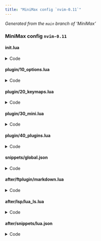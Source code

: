```yaml
---
title: "MiniMax config `nvim-0.11`"
---
```


_Generated from the `main` branch of 'MiniMax'_

### MiniMax config `nvim-0.11`

#### init.lua {#init.lua}

<details><summary>Code</summary>

```lua
-- ┌────────────────────┐
-- │ Welcome to MiniMax │
-- └────────────────────┘
--
-- This is a config designed to mostly use MINI. It provides out of the box
-- a stable, polished, and feature rich Neovim experience. Its structure:
--
-- ├ init.lua          Initial (this) file executed during startup
-- ├ plugin/           Files automatically sourced during startup
-- ├── 10_options.lua  Built-in Neovim behavior
-- ├── 20_keymaps.lua  Custom mappings
-- ├── 30_mini.lua     MINI configuration
-- ├── 40_plugins.lua  Plugins outside of MINI
-- ├ snippets/         User defined snippets (has demo file)
-- ├ after/            Files to override behavior added by plugins
-- ├── ftplugin/       Files for filetype behavior (has demo file)
-- ├── lsp/            Language server configurations (has demo file)
-- ├── snippets/       Higher priority snippet files (has demo file)
--
-- Config files are meant to be read, preferably inside a Neovim instance running
-- this config and opened at its root. This will help you better understand your
-- setup. Start with this file. Any order is possible, prefer the one listed above.
-- Ways of navigating your config:
-- - `<Space>` + `e` + (one of) `iokmp` - edit 'init.lua' or 'plugin/' files.
-- - Inside config directory: `<Space>ff` (picker) or `<Space>ed` (explorer)
-- - Navigate existing buffers with `[b`, `]b`, or `<Space>fb`.
--
-- Config files are also meant to be customized. Initially it is a baseline of
-- a working config based on MINI. Modify it to make it yours. Some approaches:
-- - Modify already existing files in a way that keeps them consistent.
-- - Add new files in a way that keeps config consistent.
--   Usually inside 'plugin/' or 'after/'.
--
-- Documentation comments like this can be found throughout the config.
-- Common conventions:
--
-- - See `:h key-notation` for key notation used.
-- - `:h xxx` means "documentation of helptag xxx". Either type text directly
--   followed by Enter or type `<Space>fh` to open a helptag fuzzy picker.
-- - "Type `<Space>fh`" means "press <Space>, followed by f, followed by h".
--   Unless said otherwise, it assumes that Normal mode is current.
-- - "See 'path/to/file'" means see open file at described path and read it.
-- - `:SomeCommand ...` or `:lua ...` means execute mentioned command.

-- Bootstrap 'mini.nvim' manually in a way that it gets managed by 'mini.deps'
local mini_path = vim.fn.stdpath('data') .. '/site/pack/deps/start/mini.nvim'
if not vim.loop.fs_stat(mini_path) then
  vim.cmd('echo "Installing `mini.nvim`" | redraw')
  local origin = 'https://github.com/nvim-mini/mini.nvim'
  local clone_cmd = { 'git', 'clone', '--filter=blob:none', origin, mini_path }
  vim.fn.system(clone_cmd)
  vim.cmd('packadd mini.nvim | helptags ALL')
  vim.cmd('echo "Installed `mini.nvim`" | redraw')
end

-- Plugin manager. Set up immediately for `now()`/`later()` helpers.
-- Example usage:
-- - `MiniDeps.add('...')` - use inside config to add a plugin
-- - `:DepsUpdate` - update all plugins
-- - `:DepsSnapSave` - save a snapshot of currently active plugins
--
-- See also:
-- - `:h MiniDeps-overview` - how to use it
-- - `:h MiniDeps-commands` - all available commands
-- - 'plugin/30_mini.lua' - more details about 'mini.nvim' in general
require('mini.deps').setup()

-- Define config table to be able to pass data between scripts
_G.Config = {}

-- Define custom autocommand group and helper to create an autocommand.
-- Autocommands are Neovim's way to define actions that are executed on events
-- (like creating a buffer, setting an option, etc.).
--
-- See also:
-- - `:h autocommand`
-- - `:h nvim_create_augroup()`
-- - `:h nvim_create_autocmd()`
local gr = vim.api.nvim_create_augroup('custom-config', {})
_G.Config.new_autocmd = function(event, pattern, callback, desc)
  local opts = { group = gr, pattern = pattern, callback = callback, desc = desc }
  vim.api.nvim_create_autocmd(event, opts)
end

-- Some plugins only and 'mini.nvim' modules need setup during startup if Neovim
-- is started like `nvim -- path/to/file`, otherwise delaying startup is fine
_G.Config.now_if_args = vim.fn.argc(-1) > 0 and MiniDeps.now or MiniDeps.later
```

</details>

#### plugin/10_options.lua {#plugin-10_options.lua}

<details><summary>Code</summary>

```lua
-- ┌──────────────────────────┐
-- │ Built-in Neovim behavior │
-- └──────────────────────────┘
--
-- This file defines Neovim's built-in behavior. The goal is to improve overall
-- usability in a way that works best with MINI.
--
-- Here `vim.o.xxx = value` sets default value of option `xxx` to `value`.
-- See `:h 'xxx'` (replace `xxx` with actual option name).
--
-- Option values can be customized on per buffer or window basis.
-- See 'after/ftplugin/' for common example.

-- stylua: ignore start
-- The next part (until `-- stylua: ignore end`) is aligned manually for easier
-- reading. Consider preserving this or remove `-- stylua` lines to autoformat.

-- General ====================================================================
vim.g.mapleader = ' ' -- Use `<Space>` as <Leader> key

vim.o.mouse       = 'a'            -- Enable mouse
vim.o.mousescroll = 'ver:25,hor:6' -- Customize mouse scroll
vim.o.switchbuf   = 'usetab'       -- Use already opened buffers when switching
vim.o.undofile    = true           -- Enable persistent undo

vim.o.shada = "'100,<50,s10,:1000,/100,@100,h" -- Limit ShaDa file (for startup)

-- Enable all filetype plugins and syntax (if not enabled, for better startup)
vim.cmd('filetype plugin indent on')
if vim.fn.exists('syntax_on') ~= 1 then vim.cmd('syntax enable') end

-- UI =========================================================================
vim.o.breakindent    = true       -- Indent wrapped lines to match line start
vim.o.breakindentopt = 'list:-1'  -- Add padding for lists (if 'wrap' is set)
vim.o.colorcolumn    = '+1'       -- Draw column on the right of maximum width
vim.o.cursorline     = true       -- Enable current line highlighting
vim.o.linebreak      = true       -- Wrap lines at 'breakat' (if 'wrap' is set)
vim.o.list           = true       -- Show helpful text indicators
vim.o.number         = true       -- Show line numbers
vim.o.pumheight      = 10         -- Make popup menu smaller
vim.o.ruler          = false      -- Don't show cursor coordinates
vim.o.shortmess      = 'CFOSWaco' -- Disable some built-in completion messages
vim.o.showmode       = false      -- Don't show mode in command line
vim.o.signcolumn     = 'yes'      -- Always show signcolumn (less flicker)
vim.o.splitbelow     = true       -- Horizontal splits will be below
vim.o.splitkeep      = 'screen'   -- Reduce scroll during window split
vim.o.splitright     = true       -- Vertical splits will be to the right
vim.o.winborder      = 'single'   -- Use border in floating windows
vim.o.wrap           = false      -- Don't visually wrap lines (toggle with \w)

vim.o.cursorlineopt  = 'screenline,number' -- Show cursor line per screen line

-- Special UI symbols. More is set via 'mini.basics' later.
vim.o.fillchars = 'eob: ,fold:╌'
vim.o.listchars = 'extends:…,nbsp:␣,precedes:…,tab:> '

-- Folds (see `:h fold-commands`, `:h zM`, `:h zR`, `:h zA`, `:h zj`)
vim.o.foldlevel   = 10       -- Fold nothing by default; set to 0 or 1 to fold
vim.o.foldmethod  = 'indent' -- Fold based on indent level
vim.o.foldnestmax = 10       -- Limit number of fold levels
vim.o.foldtext    = ''       -- Show text under fold with its highlighting

-- Editing ====================================================================
vim.o.autoindent    = true    -- Use auto indent
vim.o.expandtab     = true    -- Convert tabs to spaces
vim.o.formatoptions = 'rqnl1j'-- Improve comment editing
vim.o.ignorecase    = true    -- Ignore case during search
vim.o.incsearch     = true    -- Show search matches while typing
vim.o.infercase     = true    -- Infer case in built-in completion
vim.o.shiftwidth    = 2       -- Use this number of spaces for indentation
vim.o.smartcase     = true    -- Respect case if search pattern has upper case
vim.o.smartindent   = true    -- Make indenting smart
vim.o.spelloptions  = 'camel' -- Treat camelCase word parts as separate words
vim.o.tabstop       = 2       -- Show tab as this number of spaces
vim.o.virtualedit   = 'block' -- Allow going past end of line in blockwise mode

vim.o.iskeyword = '@,48-57,_,192-255,-' -- Treat dash as `word` textobject part

-- Pattern for a start of numbered list (used in `gw`). This reads as
-- "Start of list item is: at least one special character (digit, -, +, *)
-- possibly followed by punctuation (. or `)`) followed by at least one space".
vim.o.formatlistpat = [[^\s*[0-9\-\+\*]\+[\.\)]*\s\+]]

-- Built-in completion
vim.o.complete    = '.,w,b,kspell'                  -- Use less sources
vim.o.completeopt = 'menuone,noselect,fuzzy,nosort' -- Use custom behavior

-- Autocommands ===============================================================

-- Don't auto-wrap comments and don't insert comment leader after hitting 'o'.
-- Do on `FileType` to always override these changes from filetype plugins.
local f = function() vim.cmd('setlocal formatoptions-=c formatoptions-=o') end
_G.Config.new_autocmd('FileType', nil, f, "Proper 'formatoptions'")

-- There are other autocommands created by 'mini.basics'. See 'plugin/30_mini.lua'.

-- Diagnostics ================================================================

-- Neovim has built-in support for showing diagnostic messages. This configures
-- a more conservative display while still being useful.
-- See `:h vim.diagnostic` and `:h vim.diagnostic.config()`.
local diagnostic_opts = {
  -- Show signs on top of any other sign, but only for warnings and errors
  signs = { priority = 9999, severity = { min = 'WARN', max = 'ERROR' } },

  -- Show all diagnostics as underline (for their messages type `<Leader>ld`)
  underline = { severity = { min = 'HINT', max = 'ERROR' } },

  -- Show more details immediately for errors on the current line
  virtual_lines = false,
  virtual_text = {
    current_line = true,
    severity = { min = 'ERROR', max = 'ERROR' },
  },

  -- Don't update diagnostics when typing
  update_in_insert = false,
}

-- Use `later()` to avoid sourcing `vim.diagnostic` on startup
MiniDeps.later(function() vim.diagnostic.config(diagnostic_opts) end)
-- stylua: ignore end
```

</details>

#### plugin/20_keymaps.lua {#plugin-20_keymaps.lua}

<details><summary>Code</summary>

```lua
-- ┌─────────────────┐
-- │ Custom mappings │
-- └─────────────────┘
--
-- This file contains definitions of custom general and Leader mappings.

-- General mappings ===========================================================

-- Use this section to add custom general mappings. See `:h vim.keymap.set()`.

-- An example helper to create a Normal mode mapping
local nmap = function(lhs, rhs, desc)
  -- See `:h vim.keymap.set()`
  vim.keymap.set('n', lhs, rhs, { desc = desc })
end

-- Paste linewise before/after current line
-- Usage: `yiw` to yank a word and `]p` to put it on the next line.
nmap('[p', '<Cmd>exe "put! " . v:register<CR>', 'Paste Above')
nmap(']p', '<Cmd>exe "put "  . v:register<CR>', 'Paste Below')

-- Many general mappings are created by 'mini.basics'. See 'plugin/30_mini.lua'

-- stylua: ignore start
-- The next part (until `-- stylua: ignore end`) is aligned manually for easier
-- reading. Consider preserving this or remove `-- stylua` lines to autoformat.

-- Leader mappings ============================================================

-- Neovim has the concept of a Leader key (see `:h <Leader>`). It is a configurable
-- key that is primarily used for "workflow" mappings (opposed to text editing).
-- Like "open file explorer", "create scratch buffer", "pick from buffers".
--
-- In 'plugin/10_options.lua' <Leader> is set to <Space>, i.e. press <Space>
-- whenever there is a suggestion to press <Leader>.
--
-- This config uses a "two key Leader mappings" approach: first key describes
-- semantic group, second key executes an action. Both keys are usually chosen
-- to create some kind of mnemonic.
-- Example: `<Leader>f` groups "find" type of actions; `<Leader>ff` - find files.
-- Use this section to add Leader mappings in a structural manner.
--
-- Usually if there are global and local kinds of actions, lowercase second key
-- denotes global and uppercase - local.
-- Example: `<Leader>fs` / `<Leader>fS` - find workspace/document LSP symbols.
--
-- Many of the mappings use 'mini.nvim' modules set up in 'plugin/30_mini.lua'.

-- Create a global table with information about Leader groups in certain modes.
-- This is used to provide 'mini.clue' with extra clues.
-- Add an entry if you create a new group.
_G.Config.leader_group_clues = {
  { mode = 'n', keys = '<Leader>b', desc = '+Buffer' },
  { mode = 'n', keys = '<Leader>e', desc = '+Explore/Edit' },
  { mode = 'n', keys = '<Leader>f', desc = '+Find' },
  { mode = 'n', keys = '<Leader>g', desc = '+Git' },
  { mode = 'n', keys = '<Leader>l', desc = '+Language' },
  { mode = 'n', keys = '<Leader>m', desc = '+Map' },
  { mode = 'n', keys = '<Leader>o', desc = '+Other' },
  { mode = 'n', keys = '<Leader>s', desc = '+Session' },
  { mode = 'n', keys = '<Leader>t', desc = '+Terminal' },
  { mode = 'n', keys = '<Leader>v', desc = '+Visits' },

  { mode = 'x', keys = '<Leader>g', desc = '+Git' },
  { mode = 'x', keys = '<Leader>l', desc = '+Language' },
}

-- Helpers for a more concise `<Leader>` mappings.
-- Most of the mappings use `<Cmd>...<CR>` string as a right hand side (RHS) in
-- an attempt to be more concise yet descriptive. See `:h <Cmd>`.
-- This approach also doesn't require the underlying commands/functions to exist
-- during mapping creation: a "lazy loading" approach to improve startup time.
local nmap_leader = function(suffix, rhs, desc)
  vim.keymap.set('n', '<Leader>' .. suffix, rhs, { desc = desc })
end
local xmap_leader = function(suffix, rhs, desc)
  vim.keymap.set('x', '<Leader>' .. suffix, rhs, { desc = desc })
end

-- b is for 'Buffer'. Common usage:
-- - `<Leader>bs` - create scratch (temporary) buffer
-- - `<Leader>ba` - navigate to the alternative buffer
-- - `<Leader>bw` - wipeout (fully delete) current buffer
local new_scratch_buffer = function()
  vim.api.nvim_win_set_buf(0, vim.api.nvim_create_buf(true, true))
end

nmap_leader('ba', '<Cmd>b#<CR>',                                 'Alternate')
nmap_leader('bd', '<Cmd>lua MiniBufremove.delete()<CR>',         'Delete')
nmap_leader('bD', '<Cmd>lua MiniBufremove.delete(0, true)<CR>',  'Delete!')
nmap_leader('bs', new_scratch_buffer,                            'Scratch')
nmap_leader('bw', '<Cmd>lua MiniBufremove.wipeout()<CR>',        'Wipeout')
nmap_leader('bW', '<Cmd>lua MiniBufremove.wipeout(0, true)<CR>', 'Wipeout!')

-- e is for 'Explore' and 'Edit'. Common usage:
-- - `<Leader>ed` - open explorer at current working directory
-- - `<Leader>ef` - open directory of current file (needs to be present on disk)
-- - `<Leader>ei` - edit 'init.lua'
-- - All mappings that use `edit_plugin_file` - edit 'plugin/' config files
local edit_plugin_file = function(filename)
  return string.format('<Cmd>edit %s/plugin/%s<CR>', vim.fn.stdpath('config'), filename)
end
local explore_at_file = '<Cmd>lua MiniFiles.open(vim.api.nvim_buf_get_name(0))<CR>'
local explore_quickfix = function()
  for _, win_id in ipairs(vim.api.nvim_tabpage_list_wins(0)) do
    if vim.fn.getwininfo(win_id)[1].quickfix == 1 then return vim.cmd('cclose') end
  end
  vim.cmd('copen')
end

nmap_leader('ed', '<Cmd>lua MiniFiles.open()<CR>',          'Directory')
nmap_leader('ef', explore_at_file,                          'File directory')
nmap_leader('ei', '<Cmd>edit $MYVIMRC<CR>',                 'init.lua')
nmap_leader('ek', edit_plugin_file('20_keymaps.lua'),       'Keymaps config')
nmap_leader('em', edit_plugin_file('30_mini.lua'),          'MINI config')
nmap_leader('en', '<Cmd>lua MiniNotify.show_history()<CR>', 'Notifications')
nmap_leader('eo', edit_plugin_file('10_options.lua'),       'Options config')
nmap_leader('ep', edit_plugin_file('40_plugins.lua'),       'Plugins config')
nmap_leader('eq', explore_quickfix,                         'Quickfix')

-- f is for 'Fuzzy Find'. Common usage:
-- - `<Leader>ff` - find files; for best performance requires `ripgrep`
-- - `<Leader>fg` - find inside files; requires `ripgrep`
-- - `<Leader>fh` - find help tag
-- - `<Leader>fr` - resume latest picker
-- - `<Leader>fv` - all visited paths; requires 'mini.visits'
--
-- All these use 'mini.pick'. See `:h MiniPick-overview` for an overview.
local pick_added_hunks_buf = '<Cmd>Pick git_hunks path="%" scope="staged"<CR>'

nmap_leader('f/', '<Cmd>Pick history scope="/"<CR>',            '"/" history')
nmap_leader('f:', '<Cmd>Pick history scope=":"<CR>',            '":" history')
nmap_leader('fa', '<Cmd>Pick git_hunks scope="staged"<CR>',     'Added hunks (all)')
nmap_leader('fA', pick_added_hunks_buf,                         'Added hunks (buf)')
nmap_leader('fb', '<Cmd>Pick buffers<CR>',                      'Buffers')
nmap_leader('fc', '<Cmd>Pick git_commits<CR>',                  'Commits (all)')
nmap_leader('fC', '<Cmd>Pick git_commits path="%"<CR>',         'Commits (buf)')
nmap_leader('fd', '<Cmd>Pick diagnostic scope="all"<CR>',       'Diagnostic workspace')
nmap_leader('fD', '<Cmd>Pick diagnostic scope="current"<CR>',   'Diagnostic buffer')
nmap_leader('ff', '<Cmd>Pick files<CR>',                        'Files')
nmap_leader('fg', '<Cmd>Pick grep_live<CR>',                    'Grep live')
nmap_leader('fG', '<Cmd>Pick grep pattern="<cword>"<CR>',       'Grep current word')
nmap_leader('fh', '<Cmd>Pick help<CR>',                         'Help tags')
nmap_leader('fH', '<Cmd>Pick hl_groups<CR>',                    'Highlight groups')
nmap_leader('fl', '<Cmd>Pick buf_lines scope="all"<CR>',        'Lines (all)')
nmap_leader('fL', '<Cmd>Pick buf_lines scope="current"<CR>',    'Lines (buf)')
nmap_leader('fm', '<Cmd>Pick git_hunks<CR>',                    'Modified hunks (all)')
nmap_leader('fM', '<Cmd>Pick git_hunks path="%"<CR>',           'Modified hunks (buf)')
nmap_leader('fr', '<Cmd>Pick resume<CR>',                       'Resume')
nmap_leader('fR', '<Cmd>Pick lsp scope="references"<CR>',       'References (LSP)')
nmap_leader('fs', '<Cmd>Pick lsp scope="workspace_symbol"<CR>', 'Symbols workspace')
nmap_leader('fS', '<Cmd>Pick lsp scope="document_symbol"<CR>',  'Symbols document')
nmap_leader('fv', '<Cmd>Pick visit_paths cwd=""<CR>',           'Visit paths (all)')
nmap_leader('fV', '<Cmd>Pick visit_paths<CR>',                  'Visit paths (cwd)')

-- g is for 'Git'. Common usage:
-- - `<Leader>gs` - show information at cursor
-- - `<Leader>go` - toggle 'mini.diff' overlay to show in-buffer unstaged changes
-- - `<Leader>gd` - show unstaged changes as a patch in separate tabpage
-- - `<Leader>gL` - show Git log of current file
local git_log_cmd = [[Git log --pretty=format:\%h\ \%as\ │\ \%s --topo-order]]
local git_log_buf_cmd = git_log_cmd .. ' --follow -- %'

nmap_leader('ga', '<Cmd>Git diff --cached<CR>',             'Added diff')
nmap_leader('gA', '<Cmd>Git diff --cached -- %<CR>',        'Added diff buffer')
nmap_leader('gc', '<Cmd>Git commit<CR>',                    'Commit')
nmap_leader('gC', '<Cmd>Git commit --amend<CR>',            'Commit amend')
nmap_leader('gd', '<Cmd>Git diff<CR>',                      'Diff')
nmap_leader('gD', '<Cmd>Git diff -- %<CR>',                 'Diff buffer')
nmap_leader('gl', '<Cmd>' .. git_log_cmd .. '<CR>',         'Log')
nmap_leader('gL', '<Cmd>' .. git_log_buf_cmd .. '<CR>',     'Log buffer')
nmap_leader('go', '<Cmd>lua MiniDiff.toggle_overlay()<CR>', 'Toggle overlay')
nmap_leader('gs', '<Cmd>lua MiniGit.show_at_cursor()<CR>',  'Show at cursor')

xmap_leader('gs', '<Cmd>lua MiniGit.show_at_cursor()<CR>', 'Show at selection')

-- l is for 'Language'. Common usage:
-- - `<Leader>ld` - show more diagnostic details in a floating window
-- - `<Leader>lr` - perform rename via LSP
-- - `<Leader>ls` - navigate to source definition of symbol under cursor
--
-- NOTE: most LSP mappings represent a more structured way of replacing built-in
-- LSP mappings (like `:h gra` and others). This is needed because `gr` is mapped
-- by an "replace" operator in 'mini.operators' (which is more commonly used).
local formatting_cmd = '<Cmd>lua require("conform").format({lsp_fallback=true})<CR>'

nmap_leader('la', '<Cmd>lua vim.lsp.buf.code_action()<CR>',     'Actions')
nmap_leader('ld', '<Cmd>lua vim.diagnostic.open_float()<CR>',   'Diagnostic popup')
nmap_leader('lf', formatting_cmd,                               'Format')
nmap_leader('li', '<Cmd>lua vim.lsp.buf.implementation()<CR>',  'Implementation')
nmap_leader('lh', '<Cmd>lua vim.lsp.buf.hover()<CR>',           'Hover')
nmap_leader('lr', '<Cmd>lua vim.lsp.buf.rename()<CR>',          'Rename')
nmap_leader('lR', '<Cmd>lua vim.lsp.buf.references()<CR>',      'References')
nmap_leader('ls', '<Cmd>lua vim.lsp.buf.definition()<CR>',      'Source definition')
nmap_leader('lt', '<Cmd>lua vim.lsp.buf.type_definition()<CR>', 'Type definition')

xmap_leader('lf', formatting_cmd, 'Format selection')

-- m is for 'Map'. Common usage:
-- - `<Leader>mt` - toggle map from 'mini.map' (closed by default)
-- - `<Leader>mf` - focus on the map for fast navigation
-- - `<Leader>ms` - change map's side (if it covers something underneath)
nmap_leader('mf', '<Cmd>lua MiniMap.toggle_focus()<CR>', 'Focus (toggle)')
nmap_leader('mr', '<Cmd>lua MiniMap.refresh()<CR>',      'Refresh')
nmap_leader('ms', '<Cmd>lua MiniMap.toggle_side()<CR>',  'Side (toggle)')
nmap_leader('mt', '<Cmd>lua MiniMap.toggle()<CR>',       'Toggle')

-- o is for 'Other'. Common usage:
-- - `<Leader>oz` - toggle between "zoomed" and regular view of current buffer
nmap_leader('or', '<Cmd>lua MiniMisc.resize_window()<CR>', 'Resize to default width')
nmap_leader('ot', '<Cmd>lua MiniTrailspace.trim()<CR>',    'Trim trailspace')
nmap_leader('oz', '<Cmd>lua MiniMisc.zoom()<CR>',          'Zoom toggle')

-- s is for 'Session'. Common usage:
-- - `<Leader>sn` - start new session
-- - `<Leader>sr` - read previously started session
-- - `<Leader>sd` - delete previously started session
local session_new = 'MiniSessions.write(vim.fn.input("Session name: "))'

nmap_leader('sd', '<Cmd>lua MiniSessions.select("delete")<CR>', 'Delete')
nmap_leader('sn', '<Cmd>lua ' .. session_new .. '<CR>',         'New')
nmap_leader('sr', '<Cmd>lua MiniSessions.select("read")<CR>',   'Read')
nmap_leader('sw', '<Cmd>lua MiniSessions.write()<CR>',          'Write current')

-- t is for 'Terminal'
nmap_leader('tT', '<Cmd>horizontal term<CR>', 'Terminal (horizontal)')
nmap_leader('tt', '<Cmd>vertical term<CR>',   'Terminal (vertical)')

-- v is for 'Visits'. Common usage:
-- - `<Leader>vv` - add    "core" label to current file.
-- - `<Leader>vV` - remove "core" label to current file.
-- - `<Leader>vc` - pick among all files with "core" label.
local make_pick_core = function(cwd, desc)
  return function()
    local sort_latest = MiniVisits.gen_sort.default({ recency_weight = 1 })
    local local_opts = { cwd = cwd, filter = 'core', sort = sort_latest }
    MiniExtra.pickers.visit_paths(local_opts, { source = { name = desc } })
  end
end

nmap_leader('vc', make_pick_core('',  'Core visits (all)'),       'Core visits (all)')
nmap_leader('vC', make_pick_core(nil, 'Core visits (cwd)'),       'Core visits (cwd)')
nmap_leader('vv', '<Cmd>lua MiniVisits.add_label("core")<CR>',    'Add "core" label')
nmap_leader('vV', '<Cmd>lua MiniVisits.remove_label("core")<CR>', 'Remove "core" label')
nmap_leader('vl', '<Cmd>lua MiniVisits.add_label()<CR>',          'Add label')
nmap_leader('vL', '<Cmd>lua MiniVisits.remove_label()<CR>',       'Remove label')
-- stylua: ignore end
```

</details>

#### plugin/30_mini.lua {#plugin-30_mini.lua}

<details><summary>Code</summary>

```lua
-- ┌────────────────────┐
-- │ MINI configuration │
-- └────────────────────┘
--
-- This file contains configuration of the MINI parts of the config.
-- It contains only configs for the 'mini.nvim' plugin (installed in 'init.lua').
--
-- 'mini.nvim' is a library of modules. Each is enabled independently via
-- `require('mini.xxx').setup()` convention. It creates all intended side effects:
-- mappings, autocommands, highlight groups, etc. It also creates a global
-- `MiniXxx` table that can be later used to access module's features.
--
-- Every module's `setup()` function accepts an optional `config` table to
-- adjust its behavior. See the structure of this table at `:h MiniXxx.config`.
--
-- See `:h mini.nvim-general-principles` for more general principles.
--
-- Here each module's `setup()` has a brief explanation of what the module is for,
-- its usage examples (uses Leader mappings from 'plugin/20_keymaps.lua'), and
-- possible directions for more info.
-- For more info about a module see its help page (`:h mini.xxx` for 'mini.xxx').

-- To minimize the time until first screen draw, modules are enabled in two steps:
-- - Step one enables everything that is needed for first draw with `now()`.
--   Sometimes is needed only if Neovim is started as `nvim -- path/to/file`.
-- - Everything else is delayed until the first draw with `later()`.
local now, later = MiniDeps.now, MiniDeps.later
local now_if_args = _G.Config.now_if_args

-- Step one ===================================================================
-- Enable 'miniwinter' color scheme. It comes with 'mini.nvim' and uses 'mini.hues'.
--
-- See also:
-- - `:h mini.nvim-color-schemes` - list of other color schemes
-- - `:h MiniHues-examples` - how to define highlighting with 'mini.hues'
-- - 'plugin/40_plugins.lua' honorable mentions - other good color schemes
now(function() vim.cmd('colorscheme miniwinter') end)

-- You can try these other 'mini.hues'-based color schemes (uncomment with `gcc`):
-- now(function() vim.cmd('colorscheme minispring') end)
-- now(function() vim.cmd('colorscheme minisummer') end)
-- now(function() vim.cmd('colorscheme miniautumn') end)
-- now(function() vim.cmd('colorscheme randomhue') end)

-- Common configuration presets. Example usage:
-- - `<C-s>` in Insert mode - save and go to Normal mode
-- - `go` / `gO` - insert empty line before/after in Normal mode
-- - `gy` / `gp` - copy / paste from system clipboard
-- - `\` + key - toggle common options. Like `\h` toggles highlighting search.
-- - `<C-hjkl>` (four combos) - navigate between windows.
-- - `<M-hjkl>` in Insert/Command mode - navigate in that mode.
--
-- See also:
-- - `:h MiniBasics.config.options` - list of adjusted options
-- - `:h MiniBasics.config.mappings` - list of created mappings
-- - `:h MiniBasics.config.autocommands` - list of created autocommands
now(function()
  require('mini.basics').setup({
    -- Manage options in 'plugin/10_options.lua' for didactic purposes
    options = { basic = false },
    mappings = {
      -- Create `<C-hjkl>` mappings for window navigation
      windows = true,
      -- Create `<M-hjkl>` mappings for navigation in Insert and Command modes
      move_with_alt = true,
    },
  })
end)

-- Icon provider. Usually no need to use manually. It is used by plugins like
-- 'mini.pick', 'mini.files', 'mini.statusline', and others.
now(function()
  -- Set up to not prefer extension-based icon for some extensions
  local ext3_blocklist = { scm = true, txt = true, yml = true }
  local ext4_blocklist = { json = true, yaml = true }
  require('mini.icons').setup({
    use_file_extension = function(ext, _)
      return not (ext3_blocklist[ext:sub(-3)] or ext4_blocklist[ext:sub(-4)])
    end,
  })

  -- Mock 'nvim-tree/nvim-web-devicons' for plugins without 'mini.icons' support.
  -- Not needed for 'mini.nvim' or MiniMax, but might be useful for others.
  later(MiniIcons.mock_nvim_web_devicons)

  -- Add LSP kind icons. Useful for 'mini.completion'.
  later(MiniIcons.tweak_lsp_kind)
end)

-- Miscellaneous small but useful functions. Example usage:
-- - `<Leader>oz` - toggle between "zoomed" and regular view of current buffer
-- - `<Leader>or` - resize window to its "editable width"
-- - `:lua put_text(vim.lsp.get_clients())` - put output of a function below
--   cursor in current buffer. Useful for a detailed exploration.
-- - `:lua put(MiniMisc.stat_summary(MiniMisc.bench_time(f, 100)))` - run
--   function `f` 100 times and report statistical summary of execution times
--
-- Uses `now()` for `setup_xxx()` to work when started like `nvim -- path/to/file`
now_if_args(function()
  -- Makes `:h MiniMisc.put()` and `:h MiniMisc.put_text()` public
  require('mini.misc').setup()

  -- Change current working directory based on the current file path. It
  -- searches up the file tree until the first root marker ('.git' or 'Makefile')
  -- and sets their parent directory as a current directory.
  -- This is helpful when simultaneously dealing with files from several projects.
  MiniMisc.setup_auto_root()

  -- Restore latest cursor position on file open
  MiniMisc.setup_restore_cursor()

  -- Synchronize terminal emulator background with Neovim's background to remove
  -- possibly different color padding around Neovim instance
  MiniMisc.setup_termbg_sync()
end)

-- Notifications provider. Shows all kinds of notifications in the upper right
-- corner (by default). Example usage:
-- - `:h vim.notify()` - show notification (hides automatically)
-- - `<Leader>en` - show notification history
--
-- See also:
-- - `:h MiniNotify.config` for some of common configuration examples.
now(function() require('mini.notify').setup() end)

-- Session management. A thin wrapper around `:h mksession` that consistently
-- manages session files. Example usage:
-- - `<Leader>sn` - start new session
-- - `<Leader>sr` - read previously started session
-- - `<Leader>sd` - delete previously started session
now(function() require('mini.sessions').setup() end)

-- Start screen. This is what is shown when you open Neovim like `nvim`.
-- Example usage:
-- - Type prefix keys to limit available candidates
-- - Navigate down/up with `<C-n>` and `<C-p>`
-- - Press `<CR>` to select an entry
--
-- See also:
-- - `:h MiniStarter-example-config` - non-default config examples
-- - `:h MiniStarter-lifecycle` - how to work with Starter buffer
now(function() require('mini.starter').setup() end)

-- Statusline. Sets `:h 'statusline'` to show more info in a line below window.
-- Example usage:
-- - Left most section indicates current mode (text + highlighting).
-- - Second from left section shows "developer info": Git, diff, diagnostics, LSP.
-- - Center section shows the name of displayed buffer.
-- - Second to right section shows more buffer info.
-- - Right most section shows current cursor coordinates and search results.
--
-- See also:
-- - `:h MiniStatusline-example-content` - example of default content. Use it to
--   configure a custom statusline by setting `config.content.active` function.
now(function() require('mini.statusline').setup() end)

-- Tabline. Sets `:h 'tabline'` to show all listed buffers in a line at the top.
-- Buffers are ordered as they were created. Navigate with `[b` and `]b`.
now(function() require('mini.tabline').setup() end)

-- Step two ===================================================================

-- Extra 'mini.nvim' functionality.
--
-- See also:
-- - `:h MiniExtra.pickers` - pickers. Most are mapped in `<Leader>f` group.
--   Calling `setup()` makes 'mini.pick' respect 'mini.extra' pickers.
-- - `:h MiniExtra.gen_ai_spec` - 'mini.ai' textobject specifications
-- - `:h MiniExtra.gen_highlighter` - 'mini.hipatterns' highlighters
later(function() require('mini.extra').setup() end)

-- Extend and create a/i textobjects, like `:h a(`, `:h a'`, and more).
-- Contains not only `a` and `i` type of textobjects, but also their "next" and
-- "last" variants that will explicitly search for textobjects after and before
-- cursor. Example usage:
-- - `ci)` - *c*hange *i*inside parenthesis (`)`)
-- - `di(` - *d*elete *i*inside padded parenthesis (`(`)
-- - `yaq` - *y*ank *a*round *q*uote (any of "", '', or ``)
-- - `vif` - *v*isually select *i*inside *f*unction call
-- - `cina` - *c*hange *i*nside *n*ext *a*rgument
-- - `valaala` - *v*isually select *a*round *l*ast (i.e. previous) *a*rgument
--   and then again reselect *a*round new *l*ast *a*rgument
--
-- See also:
-- - `:h text-objects` - general info about what textobjects are
-- - `:h MiniAi-builtin-textobjects` - list of all supported textobjects
-- - `:h MiniAi-textobject-specification` - examples of custom textobjects
later(function()
  local ai = require('mini.ai')
  ai.setup({
    -- 'mini.ai' can be extended with custom textobjects
    custom_textobjects = {
      -- Make `aB` / `iB` act on around/inside whole *b*uffer
      B = MiniExtra.gen_ai_spec.buffer(),
      -- For more complicated textobjects that require structural awareness,
      -- use tree-sitter. This example makes `aF`/`iF` mean around/inside function
      -- definition (not call). See `:h MiniAi.gen_spec.treesitter()` for details.
      F = ai.gen_spec.treesitter({ a = '@function.outer', i = '@function.inner' }),
    },

    -- 'mini.ai' by default mostly mimics built-in search behavior: first try
    -- to find textobject covering cursor, then try to find to the right.
    -- Although this works in most cases, some are confusing. It is more robust to
    -- always try to search only covering textobject and explicitly ask to search
    -- for next (`an`/`in`) or last (`an`/`il`).
    -- Try this. If you don't like it - delete next line and this comment.
    search_method = 'cover',
  })
end)

-- Align text interactively. Example usage:
-- - `gaip,` - `ga` (align operator) *i*nside *p*aragraph by comma
-- - `gAip` - start interactive alignment on the paragraph. Choose how to
--   split, justify, and merge string parts. Press `<CR>` to make it permanent,
--   press `<Esc>` to go back to initial state.
--
-- See also:
-- - `:h MiniAlign-example` - hands-on list of examples to practice aligning
-- - `:h MiniAlign.gen_step` - list of support step customizations
-- - `:h MiniAlign-algorithm` - how alignment is done on algorithmic level
later(function() require('mini.align').setup() end)

-- Animate common Neovim actions. Like cursor movement, scroll, window resize,
-- window open, window close. Animations are done based on Neovim events and
-- don't require custom mappings.
--
-- It is not enabled by default because its effects are a matter of taste.
-- Also scroll and resize have some unwanted side effects (see `:h mini.animate`).
-- Uncomment next line (use `gcc`) to enable.
-- later(function() require('mini.animate').setup() end)

-- Go forward/backward with square brackets. Implements consistent sets of mappings
-- for selected targets (like buffers, diagnostic, quickfix list entries, etc.).
-- Example usage:
-- - `]b` - go to next buffer
-- - `[j` - go to previous jump inside current buffer
-- - `[Q` - go to first entry of quickfix list
-- - `]X` - go to last conflict marker in a buffer
--
-- See also:
-- - `:h MiniBracketed` - overall mapping design and list of targets
later(function() require('mini.bracketed').setup() end)

-- Remove buffers. Opened files occupy space in tabline and buffer picker.
-- When not needed, they can be removed. Example usage:
-- - `<Leader>bw` - completely wipeout current buffer (see `:h :bwipeout`)
-- - `<Leader>bW` - completely wipeout current buffer even if it has changes
-- - `<Leader>bd` - delete current buffer (see `:h :bdelete`)
later(function() require('mini.bufremove').setup() end)

-- Show next key clues in a bottom right window. Requires explicit opt-in for
-- keys that act as clue trigger. Example usage:
-- - Press `<Leader>` and wait for 1 second. A window with information about
--   next available keys should appear.
-- - Press one of the listed keys. Window updates immediately to show information
--   about new next available keys. You can press `<BS>` to go back in key sequence.
-- - Press keys until they resolve into some mapping.
--
-- Note: it is designed to work in buffers for normal files. It doesn't work in
-- special buffers (like for 'mini.starter' or 'mini.files') to not conflict
-- with its local mappings.
--
-- See also:
-- - `:h MiniClue-examples` - examples of common setups
-- - `:h MiniClue.ensure_buf_triggers()` - use it to enable triggers in buffer
-- - `:h MiniClue.set_mapping_desc()` - change mapping description not from config
later(function()
  local miniclue = require('mini.clue')
  -- stylua: ignore
  miniclue.setup({
    -- Define which clues to show. By default shows only clues for custom mappings
    -- (uses `desc` field from the mapping; takes precedence over custom clue).
    clues = {
      -- This is defined in 'plugin/20_keymaps.lua' with Leader group descriptions
      Config.leader_group_clues,
      miniclue.gen_clues.builtin_completion(),
      miniclue.gen_clues.g(),
      miniclue.gen_clues.marks(),
      miniclue.gen_clues.registers(),
      -- This creates a submode for window resize mappings. Try the following:
      -- - Press `<C-w>s` to make a window split.
      -- - Press `<C-w>+` to increase height. Clue window still shows clues as if
      --   `<C-w>` is pressed again. Keep pressing just `+` to increase height.
      --   Try pressing `-` to decrease height.
      -- - Stop submode either by `<Esc>` or by any key that is not in submode.
      miniclue.gen_clues.windows({ submode_resize = true }),
      miniclue.gen_clues.z(),
    },
    -- Explicitly opt-in for set of common keys to trigger clue window
    triggers = {
      { mode = 'n', keys = '<Leader>' }, -- Leader triggers
      { mode = 'x', keys = '<Leader>' },
      { mode = 'n', keys = '\\' },       -- mini.basics
      { mode = 'n', keys = '[' },        -- mini.bracketed
      { mode = 'n', keys = ']' },
      { mode = 'x', keys = '[' },
      { mode = 'x', keys = ']' },
      { mode = 'i', keys = '<C-x>' },    -- Built-in completion
      { mode = 'n', keys = 'g' },        -- `g` key
      { mode = 'x', keys = 'g' },
      { mode = 'n', keys = "'" },        -- Marks
      { mode = 'n', keys = '`' },
      { mode = 'x', keys = "'" },
      { mode = 'x', keys = '`' },
      { mode = 'n', keys = '"' },        -- Registers
      { mode = 'x', keys = '"' },
      { mode = 'i', keys = '<C-r>' },
      { mode = 'c', keys = '<C-r>' },
      { mode = 'n', keys = '<C-w>' },    -- Window commands
      { mode = 'n', keys = 'z' },        -- `z` key
      { mode = 'x', keys = 'z' },
    },
  })
end)

-- Tweak and save any color scheme. Contains utility functions to work with
-- color spaces and color schemes. Example usage:
-- - `:Colorscheme default` - switch with animation to the default color scheme
--
-- See also:
-- - `:h MiniColors.interactive()` - interactively tweak color scheme
-- - `:h MiniColors-recipes` - common recipes to use during interactive tweaking
-- - `:h MiniColors.convert()` - convert between color spaces
-- - `:h MiniColors-color-spaces` - list of supported color sapces
--
-- It is not enabled by default because it is not really needed on a daily basis.
-- Uncomment next line (use `gcc`) to enable.
-- later(function() require('mini.colors').setup() end)

-- Comment lines. Provides functionality to work with commented lines.
-- Uses `:h 'commentstring'` option to infer comment structure.
-- Example usage:
-- - `gcip` - toggle comment (`gc`) *i*inside *p*aragraph
-- - `vapgc` - *v*isually select *a*round *p*aragraph and toggle comment (`gc`)
-- - `gcgc` - uncomment (`gc`, operator) comment block at cursor (`gc`, textobject)
--
-- The built-in `:h commenting` is based on 'mini.comment'. Yet this module is
-- still enabled as it provides more customization opportunities.
later(function() require('mini.comment').setup() end)

-- Completion and signature help. Implements async "two stage" autocompletion:
-- - Based on attached LSP servers that support completion.
-- - Fallback (based on built-in keyword completion) if there is no LSP candidates.
--
-- Example usage in Insert mode with attached LSP:
-- - Start typing text that should be recognized by LSP (like variable name).
-- - After 100ms a popup menu with candidates appears.
-- - Press `<Tab>` / `<S-Tab>` to navigate down/up the list. These are set up
--   in 'mini.keymap'. You can also use `<C-n>` / `<C-p>`.
-- - During navigation there is an info window to the right showing extra info
--   that the LSP server can provide about the candidate. It appears after the
--   candidate stays selected for 100ms. Use `<C-f>` / `<C-b>` to scroll it.
-- - Navigating to an entry also changes buffer text. If you are happy with it,
--   keep typing after it. To discard completion completely, press `<C-e>`.
-- - After pressing special trigger(s), usually `(`, a window appears that shows
--   the signature of the current function/method. It gets updated as you type
--   showing the currently active parameter.
--
-- Example usage in Insert mode without an attached LSP or in places not
-- supported by the LSP (like comments):
-- - Start typing a word that is present in current or opened buffers.
-- - After 100ms popup menu with candidates appears.
-- - Navigate with `<Tab>` / `<S-Tab>` or `<C-n>` / `<C-p>`. This also updates
--   buffer text. If happy with choice, keep typing. Stop with `<C-e>`.
--
-- It also works with snippet candidates provided by LSP server. Best experience
-- when paired with 'mini.snippets' (which is set up in this file).
later(function()
  -- Customize post-processing of LSP responses for a better user experience.
  -- Don't show 'Text' suggestions (usually noisy) and show snippets last.
  local process_items_opts = { kind_priority = { Text = -1, Snippet = 99 } }
  local process_items = function(items, base)
    return MiniCompletion.default_process_items(items, base, process_items_opts)
  end
  require('mini.completion').setup({
    lsp_completion = {
      -- Without this config autocompletion is set up through `:h 'completefunc'`.
      -- Although not needed, setting up through `:h 'omnifunc'` is cleaner
      -- (sets up only when needed) and makes it possible to use `<C-u>`.
      source_func = 'omnifunc',
      auto_setup = false,
      process_items = process_items,
    },
  })

  -- Set 'omnifunc' for LSP completion only when needed.
  local on_attach = function(ev)
    vim.bo[ev.buf].omnifunc = 'v:lua.MiniCompletion.completefunc_lsp'
  end
  _G.Config.new_autocmd('LspAttach', nil, on_attach, "Set 'omnifunc'")

  -- Advertise to servers that Neovim now supports certain set of completion and
  -- signature features through 'mini.completion'.
  vim.lsp.config('*', { capabilities = MiniCompletion.get_lsp_capabilities() })
end)

-- Autohighlight word under cursor with a customizable delay.
-- Word boundaries are defined based on `:h 'iskeyword'` option.
--
-- It is not enabled by default because its effects are a matter of taste.
-- Uncomment next line (use `gcc`) to enable.
-- later(function() require('mini.cursorword').setup() end)

-- Work with diff hunks that represent the difference between the buffer text and
-- some reference text set by a source. Default source uses text from Git index.
-- Also provides summary info used in developer section of 'mini.statusline'.
-- Example usage:
-- - `ghip` - apply hunks (`gh`) within *i*nside *p*aragraph
-- - `gHG` - reset hunks (`gH`) from cursor until end of buffer (`G`)
-- - `ghgh` - apply (`gh`) hunk at cursor (`gh`)
-- - `gHgh` - reset (`gH`) hunk at cursor (`gh`)
-- - `<Leader>go` - toggle overlay
--
-- See also:
-- - `:h MiniDiff-overview` - overview of how module works
-- - `:h MiniDiff-diff-summary` - available summary information
-- - `:h MiniDiff.gen_source` - available built-in sources
later(function() require('mini.diff').setup() end)

-- Navigate and manipulate file system
--
-- Navigation is done using column view (Miller columns) to display nested
-- directories, they are displayed in floating windows in top left corner.
--
-- Manipulate files and directories by editing text as regular buffers.
--
-- Example usage:
-- - `<Leader>ed` - open current working directory
-- - `<Leader>ef` - open directory of current file (needs to be present on disk)
--
-- Basic navigation:
-- - `l` - go in entry at cursor: navigate into directory or open file
-- - `h` - go out of focused directory
-- - Navigate window as any regular buffer
-- - Press `g?` inside explorer to see more mappings
--
-- Basic manipulation:
-- - After any following action, press `=` in Normal mode to synchronize, read
--   carefully about actions, press `y` or `<CR>` to confirm
-- - New entry: press `o` and type its name; end with `/` to create directory
-- - Rename: press `C` and type new name
-- - Delete: type `dd`
-- - Move/copy: type `dd`/`yy`, navigate to target directory, press `p`
--
-- See also:
-- - `:h MiniFiles-navigation` - more details about how to navigate
-- - `:h MiniFiles-manipulation` - more details about how to manipulate
-- - `:h MiniFiles-examples` - examples of common setups
later(function()
  -- Enable directory/file preview
  require('mini.files').setup({ windows = { preview = true } })

  -- Add common bookmarks for every explorer. Example usage inside explorer:
  -- - `'c` to navigate into your config directory
  -- - `g?` to see available bookmarks
  local add_marks = function()
    MiniFiles.set_bookmark('c', vim.fn.stdpath('config'), { desc = 'Config' })
    local minideps_plugins = vim.fn.stdpath('data') .. '/site/pack/deps/opt'
    MiniFiles.set_bookmark('p', minideps_plugins, { desc = 'Plugins' })
    MiniFiles.set_bookmark('w', vim.fn.getcwd, { desc = 'Working directory' })
  end
  _G.Config.new_autocmd('User', 'MiniFilesExplorerOpen', add_marks, 'Add bookmarks')
end)

-- Git integration for more straightforward Git actions based on Neovim's state.
-- It is not meant as a fully featured Git client, only to provide helpers that
-- integrate better with Neovim. Example usage:
-- - `<Leader>gs` - show information at cursor
-- - `<Leader>gd` - show unstaged changes as a patch in separate tabpage
-- - `<Leader>gL` - show Git log of current file
-- - `:Git help git` - show output of `git help git` inside Neovim
--
-- See also:
-- - `:h MiniGit-examples` - examples of common setups
-- - `:h :Git` - more details about `:Git` user command
-- - `:h MiniGit.show_at_cursor()` - what information at cursor is shown
later(function() require('mini.git').setup() end)

-- Highlight patterns in text. Like `TODO`/`NOTE` or color hex codes.
-- Example usage:
-- - `:Pick hipatterns` - pick among all highlighted patterns
--
-- See also:
-- - `:h MiniHipatterns-examples` - examples of common setups
later(function()
  local hipatterns = require('mini.hipatterns')
  local hi_words = MiniExtra.gen_highlighter.words
  hipatterns.setup({
    highlighters = {
      -- Highlight a fixed set of common words. Will be highlighted in any place,
      -- not like "only in comments".
      fixme = hi_words({ 'FIXME', 'Fixme', 'fixme' }, 'MiniHipatternsFixme'),
      hack = hi_words({ 'HACK', 'Hack', 'hack' }, 'MiniHipatternsHack'),
      todo = hi_words({ 'TODO', 'Todo', 'todo' }, 'MiniHipatternsTodo'),
      note = hi_words({ 'NOTE', 'Note', 'note' }, 'MiniHipatternsNote'),

      -- Highlight hex color string (#aabbcc) with that color as a background
      hex_color = hipatterns.gen_highlighter.hex_color(),
    },
  })
end)

-- Visualize and work with indent scope. It visualizes indent scope "at cursor"
-- with animated vertical line. Provides relevant motions and textobjects.
-- Example usage:
-- - `cii` - *c*hange *i*nside *i*ndent scope
-- - `Vaiai` - *V*isually select *a*round *i*ndent scope and then again
--   reselect *a*round new *i*indent scope
-- - `[i` / `]i` - navigate to scope's top / bottom
--
-- See also:
-- - `:h MiniIndentscope.gen_animation` - available animation rules
later(function() require('mini.indentscope').setup() end)

-- Jump to next/previous single character. It implements "smarter `fFtT` keys"
-- (see `:h f`) that work across multiple lines, start "jumping mode", and
-- highlight all target matches. Example usage:
-- - `fxff` - move *f*orward onto next character "x", then next, and next again
-- - `dt)` - *d*elete *t*ill next closing parenthesis (`)`)
later(function() require('mini.jump').setup() end)

-- Jump within visible lines to pre-defined spots via iterative label filtering.
-- Spots are computed by a configurable spotter function. Example usage:
-- - Lock eyes on desired location to jump
-- - `<CR>` - start jumping; this shows character labels over target spots
-- - Type character that appears over desired location; number of target spots
--   should be reduced
-- - Keep typing labels until target spot is unique to perform the jump
--
-- See also:
-- - `:h MiniJump2d.gen_spotter` - list of available spotters
later(function() require('mini.jump2d').setup() end)

-- Special key mappings. Provides helpers to map:
-- - Multi-step actions. Apply action 1 if condition is met; else apply
--   action 2 if condition is met; etc.
-- - Combos. Sequence of keys where each acts immediately plus execute extra
--   action if all are typed fast enough. Useful for Insert mode mappings to not
--   introduce delay when typing mapping keys without intention to execute action.
--
-- See also:
-- - `:h MiniKeymap-examples` - examples of common setups
-- - `:h MiniKeymap.map_multistep()` - map multi-step action
-- - `:h MiniKeymap.map_combo()` - map combo
later(function()
  require('mini.keymap').setup()
  -- Navigate 'mini.completion' menu with `<Tab>` /  `<S-Tab>`
  MiniKeymap.map_multistep('i', '<Tab>', { 'pmenu_next' })
  MiniKeymap.map_multistep('i', '<S-Tab>', { 'pmenu_prev' })
  -- On `<CR>` try to accept current completion item, fall back to accounting
  -- for pairs from 'mini.pairs'
  MiniKeymap.map_multistep('i', '<CR>', { 'pmenu_accept', 'minipairs_cr' })
  -- On `<BS>` just try to account for pairs from 'mini.pairs'
  MiniKeymap.map_multistep('i', '<BS>', { 'minipairs_bs' })
end)

-- Window with text overview. It is displayed on the right hand side. Can be used
-- for quick overview and navigation. Hidden by default. Example usage:
-- - `<Leader>mt` - toggle map window
-- - `<Leader>mf` - focus on the map for fast navigation
-- - `<Leader>ms` - change map's side (if it covers something underneath)
--
-- See also:
-- - `:h MiniMap.gen_encode_symbols` - list of symbols to use for text encoding
-- - `:h MiniMap.gen_integration` - list of integrations to show in the map
--
-- NOTE: Might introduce lag on very big buffers (10000+ lines)
later(function()
  local map = require('mini.map')
  map.setup({
    -- Use Braille dots to encode text
    symbols = { encode = map.gen_encode_symbols.dot('4x2') },
    -- Show built-in search matches, 'mini.diff' hunks, and diagnostic entries
    integrations = {
      map.gen_integration.builtin_search(),
      map.gen_integration.diff(),
      map.gen_integration.diagnostic(),
    },
  })

  -- Map built-in navigation characters to force map refresh
  for _, key in ipairs({ 'n', 'N', '*', '#' }) do
    local rhs = key
      -- Also open enough folds when jumping to the next match
      .. 'zv'
      .. '<Cmd>lua MiniMap.refresh({}, { lines = false, scrollbar = false })<CR>'
    vim.keymap.set('n', key, rhs)
  end
end)

-- Move any selection in any direction. Example usage in Normal mode:
-- - `<M-j>`/`<M-k>` - move current line down / up
-- - `<M-h>`/`<M-l>` - decrease / increase indent of current line
--
-- Example usage in Visual mode:
-- - `<M-h>`/`<M-j>`/`<M-k>`/`<M-l>` - move selection left/down/up/right
later(function() require('mini.move').setup() end)

-- Text edit operators. All operators have mappings for:
-- - Regular operator (waits for motion/textobject to use)
-- - Current line action (repeat second character of operator to activate)
-- - Act on visual selection (type operator in Visual mode)
--
-- Example usage:
-- - `griw` - replace (`gr`) *i*inside *w*ord
-- - `gmm` - multiple/duplicate (`gm`) current line (extra `m`)
-- - `vipgs` - *v*isually select *i*nside *p*aragraph and sort it (`gs`)
-- - `gxiww.` - exchange (`gx`) *i*nside *w*ord with next word (`w` to navigate
--   to it and `.` to repeat exchange operator)
-- - `g==` - execute current line as Lua code and replace with its output.
--   For example, typing `g==` over line `vim.lsp.get_clients()` shows
--   information about all available LSP clients.
--
-- See also:
-- - `:h MiniOperators-mappings` - overview of how mappings are created
-- - `:h MiniOperators-overview` - overview of present operators
later(function()
  require('mini.operators').setup()

  -- Create mappings for swapping adjacent arguments. Notes:
  -- - Relies on `a` argument textobject from 'mini.ai'.
  -- - It is not 100% reliable, but mostly works.
  -- - It overrides `:h (` and `:h )`.
  -- Explanation: `gx`-`ia`-`gx`-`ila` <=> exchange current and last argument
  -- Usage: when on `a` in `(aa, bb)` press `)` followed by `(`.
  vim.keymap.set('n', '(', 'gxiagxila', { remap = true, desc = 'Swap arg left' })
  vim.keymap.set('n', ')', 'gxiagxina', { remap = true, desc = 'Swap arg right' })
end)

-- Autopairs functionality. Insert pair when typing opening character and go over
-- right character if it is already to cursor's right. Also provides mappings for
-- `<CR>` and `<BS>` to perform extra actions when inside pair.
-- Example usage in Insert mode:
-- - `(` - insert "()" and put cursor between them
-- - `)` when there is ")" to the right - jump over ")" without inserting new one
-- - `<C-v>(` - always insert a single "(" literally. This is useful since
--   'mini.pairs' doesn't provide particularly smart behavior, like auto balancing
later(function()
  -- Create pairs not only in Insert, but also in Command line mode
  require('mini.pairs').setup({ modes = { command = true } })
end)

-- Pick anything with single window layout and fast matching. This is one of
-- the main usability improvements as it powers a lot of "find things quickly"
-- workflows. How to use a picker:
-- - Start picker, usually with `:Pick <picker-name>` command. Like `:Pick files`.
--   It shows a single window in the bottom left corner filled with possible items
--   to choose from. Current item has special full line highlighting.
--   At the top there is a current query used to filter+sort items.
-- - Type characters (appear at top) to narrow down items. There is fuzzy matching:
--   characters may not match one-by-one, but they should be in correct order.
-- - Navigate down/up with `<C-n>`/`<C-p>`.
-- - Press `<Tab>` to show item's preview. `<Tab>` again goes back to items.
-- - Press `<S-Tab>` to show picker's info. `<S-Tab>` again goes back to items.
-- - Press `<CR>` to choose an item. The exact action depends on the picker: `files`
--   picker opens a selected file, `help` picker opens help page on selected tag.
--   To close picker without choosing an item, press `<Esc>`.
--
-- Example usage:
-- - `<Leader>ff` - *f*ind *f*iles; for best performance requires `ripgrep`
-- - `<Leader>fg` - *f*ind inside files (a.k.a. "to *g*rep"); requires `ripgrep`
-- - `<Leader>fh` - *f*ind *h*elp tag
-- - `<Leader>fr` - *r*esume latest picker
-- - `:h vim.ui.select()` - implemented with 'mini.pick'
--
-- See also:
-- - `:h MiniPick-overview` - overview of picker functionality
-- - `:h MiniPick-examples` - examples of common setups
-- - `:h MiniPick.builtin` and `:h MiniExtra.pickers` - available pickers;
--   Execute one either with Lua function, `:Pick <picker-name>` command, or
--   one of `<Leader>f` mappings defined in 'plugin/20_keymaps.lua'
later(function() require('mini.pick').setup() end)

-- Manage and expand snippets (templates for a frequently used text).
-- Typical workflow is to type snippet's (configurable) prefix and expand it
-- into a snippet session.
--
-- How to manage snippets:
-- - 'mini.snippets' itself doesn't come with preconfigured snippets. Instead there
--   is a flexible system of how snippets are prepared before expanding.
--   They can come from pre-defined path on disk, 'snippets/' directories inside
--   config or plugins, defined inside `setup()` call directly.
-- - This config, however, does come with snippet configuration:
--     - 'snippets/global.json' is a file with global snippets that will be
--       available in any buffer
--     - 'after/snippets/lua.json' defines personal snippets for Lua language
--     - 'friendly-snippets' plugin configured in 'plugin/40_plugins.lua' provides
--       a collection of language snippets
--
-- How to expand a snippet in Insert mode:
-- - If you know snippet's prefix, type it as a word and press `<C-j>`. Snippet's
--   body should be inserted instead of the prefix.
-- - If you don't remember snippet's prefix, type only part of it (or none at all)
--   and press `<C-j>`. It should show picker with all snippets that have prefixes
--   matching typed characters (or all snippets if none was typed).
--   Choose one and its body should be inserted instead of previously typed text.
--
-- How to navigate during snippet session:
-- - Snippets can contain tabstops - places for user to interactively adjust text.
--   Each tabstop is highlighted depending on session progression - whether tabstop
--   is current, was or was not visited. If tabstop doesn't yet have text, it is
--   visualized with special "ghost" inline text: • and ∎ by default.
-- - Type necessary text at current tabstop and navigate to next/previous one
--   by pressing `<C-l>` / `<C-h>`.
-- - Repeat previous step until you reach special final tabstop, usually denoted
--   by ∎ symbol. If you spotted a mistake in an earlier tabstop, navigate to it
--   and return back to the final tabstop.
-- - To end a snippet session when at final tabstop, keep typing or go into
--   Normal mode. To force end snippet session, press `<C-c>`.
--
-- See also:
-- - `:h MiniSnippets-overview` - overview of how module works
-- - `:h MiniSnippets-examples` - examples of common setups
-- - `:h MiniSnippets-session` - details about snippet session
-- - `:h MiniSnippets.gen_loader` - list of available loaders
later(function()
  -- Define language patterns to work better with 'friendly-snippets'
  local latex_patterns = { 'latex/**/*.json', '**/latex.json' }
  local lang_patterns = {
    tex = latex_patterns,
    plaintex = latex_patterns,
    -- Recognize special injected language of markdown tree-sitter parser
    markdown_inline = { 'markdown.json' },
  }

  local snippets = require('mini.snippets')
  local config_path = vim.fn.stdpath('config')
  snippets.setup({
    snippets = {
      -- Always load 'snippets/global.json' from config directory
      snippets.gen_loader.from_file(config_path .. '/snippets/global.json'),
      -- Load from 'snippets/' directory of plugins, like 'friendly-snippets'
      snippets.gen_loader.from_lang({ lang_patterns = lang_patterns }),
    },
  })

  -- By default snippets available at cursor are not shown as candidates in
  -- 'mini.completion' menu. This requires a dedicated in-process LSP server
  -- that will provide them. To have that, uncomment next line (use `gcc`).
  -- MiniSnippets.start_lsp_server()
end)

-- Split and join arguments (regions inside brackets between allowed separators).
-- It uses Lua patterns to find arguments, which means it works in comments and
-- strings but can be not as accurate as tree-sitter based solutions.
-- Each action can be configured with hooks (like add/remove trailing comma).
-- Example usage:
-- - `gS` - toggle between joined (all in one line) and split (each on a separate
--   line and indented) arguments. It is dot-repeatable (see `:h .`).
--
-- See also:
-- - `:h MiniSplitjoin.gen_hook` - list of available hooks
later(function() require('mini.splitjoin').setup() end)

-- Surround actions: add/delete/replace/find/highlight. Working with surroundings
-- is surprisingly common: surround word with quotes, replace `)` with `]`, etc.
-- This module comes with many built-in surroundings, each identified by a single
-- character. It searches only for surrounding that covers cursor and comes with
-- a special "next" / "last" versions of actions to search forward or backward
-- (just like 'mini.ai'). All text editing actions are dot-repeatable (see `:h .`).
--
-- Example usage (this may feel intimidating at first, but after practice it
-- becomes second nature during text editing):
-- - `saiw)` - *s*urround *a*dd for *i*nside *w*ord parenthesis (`)`)
-- - `sdf`   - *s*urround *d*elete *f*unction call (like `f(var)` -> `var`)
-- - `srb[`  - *s*urround *r*eplace *b*racket (any of [], (), {}) with padded `[`
-- - `sf*`   - *s*urround *f*ind right part of `*` pair (like bold in markdown)
-- - `shf`   - *s*urround *h*ighlight current *f*unction call
-- - `srn{{` - *s*urround *r*eplace *n*ext curly bracket `{` with padded `{`
-- - `sdl'`  - *s*urround *d*elete *l*ast quote pair (`'`)
-- - `vaWsa<Space>` - *v*isually select *a*round *W*ORD and *s*urround *a*dd
--                    spaces (`<Space>`)
--
-- See also:
-- - `:h MiniSurround-builtin-surroundings` - list of all supported surroundings
-- - `:h MiniSurround-surrounding-specification` - examples of custom surroundings
-- - `:h MiniSurround-vim-surround-config` - alternative set of action mappings
later(function() require('mini.surround').setup() end)

-- Highlight and remove trailspace. Temporarily stops highlighting in Insert mode
-- to reduce noise when typing. Example usage:
-- - `<Leader>ot` - trim all trailing whitespace in a buffer
later(function() require('mini.trailspace').setup() end)

-- Track and reuse file system visits. Every file/directory visit is persistently
-- tracked on disk to later reuse: show in special frecency order, etc. It also
-- supports adding labels to visited paths to quickly navigate between them.
-- Example usage:
-- - `<Leader>fv` - find across all visits
-- - `<Leader>vv` / `<Leader>vV` - add/remove special "core" label to current file
-- - `<Leader>vc` / `<Leader>vC` - show files with "core" label; all or added within
--   current working directory
--
-- See also:
-- - `:h MiniVisits-overview` - overview of how module works
-- - `:h MiniVisits-examples` - examples of common setups
later(function() require('mini.visits').setup() end)

-- Not mentioned here, but can be useful:
-- - 'mini.doc' - needed only for plugin developers.
-- - 'mini.fuzzy' - not really needed on a daily basis.
-- - 'mini.test' - needed only for plugin developers.
```

</details>

#### plugin/40_plugins.lua {#plugin-40_plugins.lua}

<details><summary>Code</summary>

```lua
-- ┌─────────────────────────┐
-- │ Plugins outside of MINI │
-- └─────────────────────────┘
--
-- This file contains installation and configuration of plugins outside of MINI.
-- They significantly improve user experience in a way not yet possible with MINI.
-- These are mostly plugins that provide programming language specific behavior.
--
-- Use this file to install and configure other such plugins.

-- Make concise helpers for installing/adding plugins in two stages
local add, later = MiniDeps.add, MiniDeps.later
local now_if_args = _G.Config.now_if_args

-- Tree-sitter ================================================================

-- Tree-sitter is a tool for fast incremental parsing. It converts text into
-- a hierarchical structure (called tree) that can be used to implement advanced
-- and/or more precise actions: syntax highlighting, textobjects, indent, etc.
--
-- Tree-sitter support is built into Neovim (see `:h treesitter`). However, it
-- requires two extra pieces that don't come with Neovim directly:
-- - Language parsers: programs that convert text into trees. Some are built-in
--   (like for Lua), 'nvim-treesitter' provides many others.
-- - Query files: definitions of how to extract information from trees in
--   a useful manner (see `:h treesitter-query`). 'nvim-treesitter' also provides
--   these, while 'nvim-treesitter-textobjects' provides the ones for Neovim
--   textobjects (see `:h text-objects`, `:h MiniAi.gen_spec.treesitter()`).
--
-- Add these plugins now if file (and not 'mini.starter') is shown after startup.
now_if_args(function()
  add({
    source = 'nvim-treesitter/nvim-treesitter',
    -- Use `main` branch since `master` branch is frozen, yet still default
    checkout = 'main',
    -- Update tree-sitter parser after plugin is updated
    hooks = { post_checkout = function() vim.cmd('TSUpdate') end },
  })
  add({
    source = 'nvim-treesitter/nvim-treesitter-textobjects',
    -- Same logic as for 'nvim-treesitter'
    checkout = 'main',
  })

  -- Ensure installed parsers for listed languages. Add to `languages`
  -- array languages which you want to have installed. To see available languages:
  -- - Execute `:=require('nvim-treesitter').get_available()`
  -- - Visit
  --   https://github.com/nvim-treesitter/nvim-treesitter/blob/main/SUPPORTED_LANGUAGES.md
  local ensure_languages = {
    -- These are already installed. Used as an example.
    'lua',
    'vimdoc',
    'markdown',
  }
  local isnt_installed = function(lang)
    return #vim.api.nvim_get_runtime_file('parser/' .. lang .. '.*', false) == 0
  end
  local to_install = vim.tbl_filter(isnt_installed, ensure_languages)
  if #to_install > 0 then require('nvim-treesitter').install(to_install) end

  -- Ensure tree-sitter enabled after opening a file for target language
  local filetypes = {}
  for _, lang in ipairs(ensure_languages) do
    for _, ft in ipairs(vim.treesitter.language.get_filetypes(lang)) do
      table.insert(filetypes, ft)
    end
  end
  local ts_start = function(ev) vim.treesitter.start(ev.buf) end
  _G.Config.new_autocmd('FileType', filetypes, ts_start, 'Start tree-sitter')
end)

-- Language servers ===========================================================

-- Language Server Protocol (LSP) is a set of conventions that power creation of
-- language specific tools. It requires two parts:
-- - Server - program that performs language specific computations.
-- - Client - program that asks server for computations and shows results.
--
-- Here Neovim itself is a client (see `:h vim.lsp`). Language servers need to
-- be installed separately based on your OS, CLI tools, and preferences.
-- See note about 'mason.nvim' at the bottom of the file.
--
-- Neovim's team collects commonly used configurations for most language servers
-- inside 'neovim/nvim-lspconfig' plugin.
--
-- Add it now if file (and not 'mini.starter') is shown after startup.
now_if_args(function()
  add('neovim/nvim-lspconfig')

  -- Use `:h vim.lsp.enable()` to automatically enable language server based on
  -- the rules provided by 'nvim-lspconfig'.
  -- Use `:h vim.lsp.config()` or 'ftplugin/lsp/' directory to configure servers.
  -- Uncomment and tweak the following `vim.lsp.enable()` call to enable servers.
  -- vim.lsp.enable({
  --   -- For example, if `lua-language-server` is installed, use `'lua_ls'` entry
  -- })
end)

-- Formatting =================================================================

-- Programs dedicated to text formatting (a.k.a. formatters) are very useful.
-- Neovim has built-in tools for text formatting (see `:h gq` and `:h 'formatprg'`).
-- They can be used to configure external programs, but it might become tedious.
--
-- The 'stevearc/conform.nvim' plugin is a good and maintained solution for easier
-- formatting setup.
later(function()
  add('stevearc/conform.nvim')

  -- See also:
  -- - `:h Conform`
  -- - `:h conform-options`
  -- - `:h conform-formatters`
  require('conform').setup({
    -- Map of filetype to formatters
    -- Make sure that necessary CLI tool is available
    -- formatters_by_ft = { lua = { 'stylua' } },
  })
end)

-- Snippets ===================================================================

-- Although 'mini.snippets' provides functionality to manage snippet files, it
-- deliberately doesn't come with those.
--
-- The 'rafamadriz/friendly-snippets' is currently the largest collection of
-- snippet files. They are organized in 'snippets/' directory (mostly) per language.
-- 'mini.snippets' is designed to work with it as seamlessly as possible.
-- See `:h MiniSnippets.gen_loader.from_lang()`.
later(function() add('rafamadriz/friendly-snippets') end)

-- Honorable mentions =========================================================

-- 'mason-org/mason.nvim' (a.k.a. "Mason") is a great tool (package manager) for
-- installing external language servers, formatters, and linters. It provides
-- a unified interface for installing, updating, and deleting such programs.
--
-- The caveat is that these programs will be set up to be mostly used inside Neovim.
-- If you need them to work elsewhere, consider using other package managers.
--
-- You can use it like so:
-- later(function()
--   add('mason-org/mason.nvim')
--   require('mason').setup()
-- end)

-- Beautiful, usable, well maintained color schemes outside of 'mini.nvim' and
-- have full support of its highlight groups. Use if you don't like 'miniwinter'
-- enabled in 'plugin/30_mini.lua' or other suggested 'mini.hues' based ones.
-- now(function()
--   -- Install only those that you need
--   add('sainnhe/everforest')
--   add('Shatur/neovim-ayu')
--   add('ellisonleao/gruvbox.nvim')
--
--   -- Enable only one
--   vim.cmd('color everforest')
-- end)
```

</details>

#### snippets/global.json {#snippets-global.json}

<details><summary>Code</summary>

```json
{
  "Current datetime": {
    "prefix": "cdtm",
    "body": "$CURRENT_YEAR-$CURRENT_MONTH-$CURRENT_DATE $CURRENT_HOUR:$CURRENT_MINUTE:$CURRENT_SECOND",
    "description": "Insert current datetime (YYYY-mm-dd HH:MM:SS)"
  },
  "Current date": {
    "prefix": "cdate",
    "body": "$CURRENT_YEAR-$CURRENT_MONTH-$CURRENT_DATE",
    "description": "Insert current date (YYYY-mm-dd)"
  },
  "Current time": {
    "prefix": "ctime",
    "body": "$CURRENT_HOUR:$CURRENT_MINUTE:$CURRENT_SECOND",
    "description": "Insert current time (HH:MM:SS)"
  }
}
```

</details>

#### after/ftplugin/markdown.lua {#after-ftplugin-markdown.lua}

<details><summary>Code</summary>

```lua
-- ┌─────────────────────────┐
-- │ Filetype config example │
-- └─────────────────────────┘
--
-- This is an example of a configuration that will apply only to a particular
-- filetype, which is the same as file's basename ('markdown' in this example;
-- which is for '*.md' files).
--
-- It can contain any code which will be usually executed when the file is opened
-- (strictly speaking, on every 'filetype' option value change to target value).
-- Usually it needs to define buffer/window local options and variables.
-- So instead of `vim.o` to set options, use `vim.bo` for buffer-local options and
-- `vim.cmd('setlocal ...')` for window-local options (currently more robust).
--
-- This is also a good place to set buffer-local 'mini.nvim' variables.
-- See `:h mini.nvim-buffer-local-config` and `:h mini.nvim-disabling-recipes`.

-- Enable spelling and wrap for window
vim.cmd('setlocal spell wrap')

-- Fold with tree-sitter
vim.cmd('setlocal foldmethod=expr foldexpr=v:lua.vim.treesitter.foldexpr()')

-- Disable built-in `gO` mapping in favor of 'mini.basics'
vim.keymap.del('n', 'gO', { buffer = 0 })

-- Set markdown-specific surrounding in 'mini.surround'
vim.b.minisurround_config = {
  custom_surroundings = {
    -- Markdown link. Common usage:
    -- `saiwL` + [type/paste link] + <CR> - add link
    -- `sdL` - delete link
    -- `srLL` + [type/paste link] + <CR> - replace link
    L = {
      input = { '%[().-()%]%(.-%)' },
      output = function()
        local link = require('mini.surround').user_input('Link: ')
        return { left = '[', right = '](' .. link .. ')' }
      end,
    },
  },
}
```

</details>

#### after/lsp/lua_ls.lua {#after-lsp-lua_ls.lua}

<details><summary>Code</summary>

```lua
-- ┌────────────────────┐
-- │ LSP config example │
-- └────────────────────┘
--
-- This file contains configuration of 'lua_ls' language server.
-- Source: https://github.com/LuaLS/lua-language-server
--
-- It is used by `:h vim.lsp.enable()` and `:h vim.lsp.config()`.
-- See `:h vim.lsp.Config` and `:h vim.lsp.ClientConfig` for all available fields.
--
-- This config is designed for Lua's activity around Neovim. It provides only
-- basic config and can be further improved.
return {
  on_attach = function(client, buf_id)
    -- Reduce very long list of triggers for better 'mini.completion' experience
    client.server_capabilities.completionProvider.triggerCharacters =
      { '.', ':', '#', '(' }

    -- Use this function to define buffer-local mappings and behavior that depend
    -- on attached client or only makes sense if there is language server attached.
  end,
  -- LuaLS Structure of these settings comes from LuaLS, not Neovim
  settings = {
    Lua = {
      -- Define runtime properties. Use 'LuaJIT', as it is built into Neovim.
      runtime = { version = 'LuaJIT', path = vim.split(package.path, ';') },
      workspace = {
        -- Don't analyze code from submodules
        ignoreSubmodules = true,
        -- Add Neovim's methods for easier code writing
        library = { vim.env.VIMRUNTIME },
      },
    },
  },
}
```

</details>

#### after/snippets/lua.json {#after-snippets-lua.json}

<details><summary>Code</summary>

```json
{
  "local": { "prefix": "l", "body": "local $1 = $0" },
  "Remove prefixes": { "prefix": ["lfu", "ll", "lpca"] }
}
```

</details>
